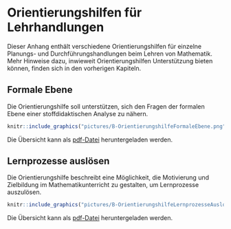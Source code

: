 # Orientierungshilfen für Lehrhandlungen

Dieser Anhang enthält verschiedene Orientierungshilfen für einzelne Planungs- und Durchführungshandlungen beim Lehren von Mathematik. Mehr Hinweise dazu, inwieweit Orientierungshilfen Unterstützung bieten können, finden sich in den vorherigen Kapiteln.


## Formale Ebene {#orientierungshilfe-formale-ebene}

Die Orientierungshilfe soll unterstützen, sich den Fragen der formalen Ebene einer stoffdidaktischen Analyse zu nähern.


```r
knitr::include_graphics("pictures/B-OrientierungshilfeFormaleEbene.png")
```


Die Übersicht kann als [pdf-Datei](files/Stoffdidaktik2024-OrientierungshilfeFormaleEbene.pdf) heruntergeladen werden.


<!--## Kernideen finden {#orientierungshilfe-kernideen-finden}-->


## Lernprozesse auslösen {#orientierungshilfe-lernprozesse-ausloesen}

Die Orientierungshilfe beschreibt eine Möglichkeit, die Motivierung und Zielbildung im Mathematikunterricht zu gestalten, um Lernprozesse auszulösen. 

```r
knitr::include_graphics("pictures/B-OrientierungshilfeLernprozesseAusloesen.png")
```

Die Übersicht kann als [pdf-Datei](files/Stoffdidaktik2024-OrientierungshilfeLernprozesseAusloesen.pdf) heruntergeladen werden.


